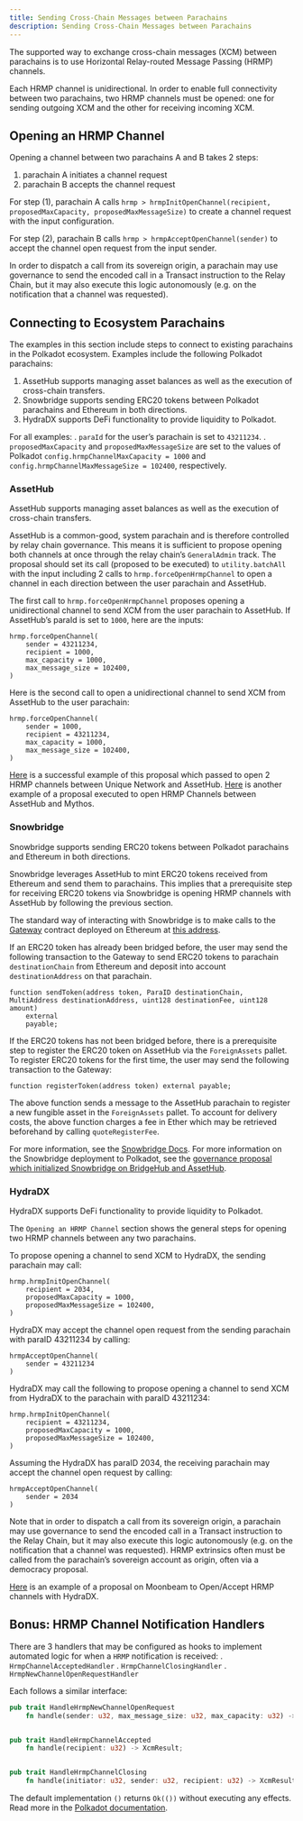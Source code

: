 ```yaml
---
title: Sending Cross-Chain Messages between Parachains
description: Sending Cross-Chain Messages between Parachains
---
```


The supported way to exchange cross-chain messages (XCM) between parachains is to use Horizontal Relay-routed Message Passing (HRMP) channels.

Each HRMP channel is unidirectional. In order to enable full connectivity between two parachains, two HRMP channels must be opened: one for sending outgoing XCM and the other for receiving incoming XCM.

## Opening an HRMP Channel

Opening a channel between two parachains A and B takes 2 steps:
1. parachain A initiates a channel request
2. parachain B accepts the channel request

For step (1), parachain A calls `hrmp > hrmpInitOpenChannel(recipient, proposedMaxCapacity, proposedMaxMessageSize)` to create a channel request with the input configuration.

For step (2), parachain B calls `hrmp > hrmpAcceptOpenChannel(sender)` to accept the channel open request from the input sender.

In order to dispatch a call from its sovereign origin, a parachain may use governance to send the encoded call in a Transact instruction to the Relay Chain, but it may also execute this logic autonomously (e.g. on the notification that a channel was requested).

## Connecting to Ecosystem Parachains

The examples in this section include steps to connect to existing parachains in the Polkadot ecosystem. Examples include the following Polkadot parachains:
1. AssetHub supports managing asset balances as well as the execution of cross-chain transfers.
2. Snowbridge supports sending ERC20 tokens between Polkadot parachains and Ethereum in both directions.
3. HydraDX supports DeFi functionality to provide liquidity to Polkadot.

For all examples:
. `paraId` for the user’s parachain is set to `43211234`.
. `proposedMaxCapacity` and `proposedMaxMessageSize` are set to the values of Polkadot `config.hrmpChannelMaxCapacity = 1000` and `config.hrmpChannelMaxMessageSize = 102400`, respectively.

### AssetHub

AssetHub supports managing asset balances as well as the execution of cross-chain transfers.

AssetHub is a common-good, system parachain and is therefore controlled by relay chain governance. This means it is sufficient to propose opening both channels at once through the relay chain’s `GeneralAdmin` track. The proposal should set its call (proposed to be executed) to `utility.batchAll` with the input including 2 calls to `hrmp.forceOpenHrmpChannel` to open a channel in each direction between the user parachain and AssetHub.

The first call to `hrmp.forceOpenHrmpChannel` proposes opening a unidirectional channel to send XCM from the user parachain to AssetHub. If AssetHub’s paraId is set to `1000`, here are the inputs:
```
hrmp.forceOpenChannel(
	sender = 43211234,
	recipient = 1000,
	max_capacity = 1000,
	max_message_size = 102400,
)
```
Here is the second call to open a unidirectional channel to send XCM from AssetHub to the user parachain:
```
hrmp.forceOpenChannel(
	sender = 1000,
	recipient = 43211234,
	max_capacity = 1000,
	max_message_size = 102400,
)
```

[Here](https://polkadot.subsquare.io/referenda/438) is a successful example of this proposal which passed to open 2 HRMP channels between Unique Network and AssetHub. [Here](https://polkadot.polkassembly.io/referenda/594) is another example of a proposal executed to open HRMP Channels between AssetHub and Mythos.

### Snowbridge

Snowbridge supports sending ERC20 tokens between Polkadot parachains and Ethereum in both directions.

Snowbridge leverages AssetHub to mint ERC20 tokens received from Ethereum and send them to parachains. This implies that a prerequisite step for receiving ERC20 tokens via Snowbridge is opening HRMP channels with AssetHub by following the previous section.

The standard way of interacting with Snowbridge is to make calls to the [Gateway](https://github.com/Snowfork/snowbridge/blob/main/contracts/src/interfaces/IGateway.sol) contract deployed on Ethereum at [this address](https://etherscan.io/address/0x27ca963C279c93801941e1eB8799c23f407d68e7).

If an ERC20 token has already been bridged before, the user may send the following transaction to the Gateway to send ERC20 tokens to parachain `destinationChain` from Ethereum and deposit into account `destinationAddress` on that parachain.
```solidity, ignore
function sendToken(address token, ParaID destinationChain, MultiAddress destinationAddress, uint128 destinationFee, uint128 amount)
    external
    payable;
```

If the ERC20 tokens has not been bridged before, there is a prerequisite step to register the ERC20 token on AssetHub via the `ForeignAssets` pallet. To register ERC20 tokens for the first time, the user may send the following transaction to the Gateway:
```solidity, ignore
function registerToken(address token) external payable;
```
The above function sends a message to the AssetHub parachain to register a new fungible asset in the `ForeignAssets` pallet. To account for delivery costs, the above function charges a fee in Ether which may be retrieved beforehand by calling `quoteRegisterFee`.

For more information, see the [Snowbridge Docs](https://docs.snowbridge.network). For more information on the Snowbridge deployment to Polkadot, see the [governance proposal which initialized Snowbridge on BridgeHub and AssetHub](https://polkadot.polkassembly.io/referenda/680).

### HydraDX

HydraDX supports DeFi functionality to provide liquidity to Polkadot.

The `Opening an HRMP Channel` section shows the general steps for opening two HRMP channels between any two parachains.

To propose opening a channel to send XCM to HydraDX, the sending parachain may call: 
```
hrmp.hrmpInitOpenChannel(
	recipient = 2034,
	proposedMaxCapacity = 1000,
	proposedMaxMessageSize = 102400,
)
```

HydraDX may accept the channel open request from the sending parachain with paraID 43211234 by calling:
```
hrmpAcceptOpenChannel(
	sender = 43211234
)
```

HydraDX may call the following to propose opening a channel to send XCM from HydraDX to the parachain with paraID 43211234: 
```
hrmp.hrmpInitOpenChannel(
	recipient = 43211234,
	proposedMaxCapacity = 1000,
	proposedMaxMessageSize = 102400,
)
```

Assuming the HydraDX has paraID 2034, the receiving parachain may accept the channel open request by calling:
```
hrmpAcceptOpenChannel(
	sender = 2034
)
```

Note that in order to dispatch a call from its sovereign origin, a parachain may use governance to send the encoded call in a Transact instruction to the Relay Chain, but it may also execute this logic autonomously (e.g. on the notification that a channel was requested). HRMP extrinsics often must be called from the parachain’s sovereign account as origin, often via a democracy proposal.

[Here](https://moonbeam.polkassembly.network/referendum/93) is an example of a proposal on Moonbeam to Open/Accept HRMP channels with HydraDX.

## Bonus: HRMP Channel Notification Handlers

There are 3 handlers that may be configured as hooks to implement automated logic for when a `HRMP` notification is received:
. `HrmpChannelAcceptedHandler`
. `HrmpChannelClosingHandler`
. `HrmpNewChannelOpenRequestHandler`

Each follows a similar interface:
```rust
pub trait HandleHrmpNewChannelOpenRequest 
	fn handle(sender: u32, max_message_size: u32, max_capacity: u32) -> XcmResult;


pub trait HandleHrmpChannelAccepted 
	fn handle(recipient: u32) -> XcmResult;


pub trait HandleHrmpChannelClosing 
	fn handle(initiator: u32, sender: u32, recipient: u32) -> XcmResult;

```
The default implementation `()` returns `Ok(())` without executing any effects. Read more in the [Polkadot documentation](https://wiki.polkadot.network/docs/build-hrmp-channels).
